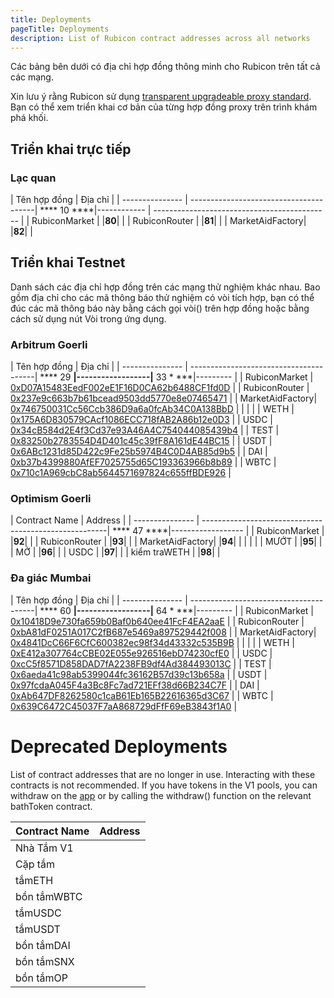 ```yaml
---
title: Deployments
pageTitle: Deployments
description: List of Rubicon contract addresses across all networks
---
```


Các bảng bên dưới có địa chỉ hợp đồng thông minh cho Rubicon trên tất cả các mạng.

Xin lưu ý rằng Rubicon sử dụng [transparent upgradeable proxy standard](https://docs.openzeppelin.com/upgrades-plugins/1.x/proxies). Bạn có thể xem triển khai cơ bản của từng hợp đồng proxy trên trình khám phá khối.

## Triển khai trực tiếp

### Lạc quan

| Tên hợp đồng | Địa chỉ |
| --------------- | ---------------------------------------| **** 10 ****|------------ | -------------------------------------------- |
| RubiconMarket | |****80****| |
| RubiconRouter | |****81****| |
| MarketAidFactory| |****82****| |

## Triển khai Testnet

Danh sách các địa chỉ hợp đồng trên các mạng thử nghiệm khác nhau. Bao gồm địa chỉ cho các mã thông báo thử nghiệm có vòi tích hợp, bạn có thể đúc các mã thông báo này bằng cách gọi vòi() trên hợp đồng hoặc bằng cách sử dụng nút Vòi trong ứng dụng.

### Arbitrum Goerli

| Tên hợp đồng | Địa chỉ |
| --------------- | ---------------------------------------| **** 29 ****|------------------|**** 33 * ***|--------- |
| RubiconMarket   | [0xD07A15483EedF002eE1F16D0CA62b6488CF1fd0D](https://goerli.arbiscan.io/address/0xD07A15483EedF002eE1F16D0CA62b6488CF1fd0D) |
| RubiconRouter   | [0x237e9c663b7b61bcead9503dd5770e8e07465471](https://goerli.arbiscan.io/address/0x237e9c663b7b61bcead9503dd5770e8e07465471) |
| MarketAidFactory| [0x746750031Cc56Ccb386D9a6a0fcAb34C0A138BbD](https://goerli.arbiscan.io/address/0x746750031Cc56Ccb386D9a6a0fcAb34C0A138BbD) |
|                 |                                                                                |
| WETH            | [0x175A6D830579CAcf1086ECC718fAB2A86b12e0D3](https://goerli.arbiscan.io/address/0x175A6D830579CAcf1086ECC718fAB2A86b12e0D3) |
| USDC            | [0x34cB584d2E4f3Cd37e93A46A4C754044085439b4](https://goerli.arbiscan.io/address/0x34cB584d2E4f3Cd37e93A46A4C754044085439b4) |
| TEST            | [0x83250b2783554D4D401c45c39fF8A161dE44BC15](https://goerli.arbiscan.io/address/0x83250b2783554D4D401c45c39fF8A161dE44BC15) |
| USDT            | [0x6ABc1231d85D422c9Fe25b5974B4C0D4AB85d9b5](https://goerli.arbiscan.io/address/0x6ABc1231d85D422c9Fe25b5974B4C0D4AB85d9b5) |
| DAI             | [0xb37b4399880AfEF7025755d65C193363966b8b89](https://goerli.arbiscan.io/address/0xb37b4399880AfEF7025755d65C193363966b8b89) |
| WBTC            | [0x710c1A969cbC8ab5644571697824c655ffBDE926](https://goerli.arbiscan.io/address/0x710c1A969cbC8ab5644571697824c655ffBDE926) |

### Optimism Goerli

| Contract Name   | Address                                                                        |
| --------------- | ------------------------------------------------------| **** 47 ****|------------------ |
| RubiconMarket | |****92****| |
| RubiconRouter | |****93****| |
| MarketAidFactory| |****94****| |
| | |
| MƯỚT | |****95****| |
| MỞ | |****96****| |
| USDC | |****97****| |
| kiểm traWETH | |****98****| |

### Đa giác Mumbai

| Tên hợp đồng | Địa chỉ |
| --------------- | ---------------------------------------| **** 60 ****|------------------|**** 64 * ***|--------- |
| RubiconMarket   | [0x10418D9e730fa659b0Baf0b640ee41FcF4EA2aaE](https://mumbai.polygonscan.com/address/0x10418D9e730fa659b0Baf0b640ee41FcF4EA2aaE) |
| RubiconRouter   | [0xbA81dF0251A017C2fB687e5469a897529442f008](https://mumbai.polygonscan.com/address/0xbA81dF0251A017C2fB687e5469a897529442f008) |
| MarketAidFactory| [0x4841DcC66F6CfC600382ec98f34d43332c535B9B](https://mumbai.polygonscan.com/address/0x4841DcC66F6CfC600382ec98f34d43332c535B9B) |
|                 |                                                                                |
| WETH            | [0xE412a307764cCBE02E055e926516ebD74230cfE0](https://mumbai.polygonscan.com/address/0xE412a307764cCBE02E055e926516ebD74230cfE0) |
| USDC            | [0xcC5f8571D858DAD7fA2238FB9df4Ad384493013C](https://mumbai.polygonscan.com/address/0xcC5f8571D858DAD7fA2238FB9df4Ad384493013C) |
| TEST            | [0x6aeda41c98ab5399044fc36162B57d39c13b658a](https://mumbai.polygonscan.com/address/0x6aeda41c98ab5399044fc36162B57d39c13b658a) |
| USDT            | [0x97fcdaA045F4a3Bc8Fc7ad721EFf38d66B234C7F](https://mumbai.polygonscan.com/address/0x97fcdaA045F4a3Bc8Fc7ad721EFf38d66B234C7F) |
| DAI             | [0xAb647DF8262580c1caB61Eb165B22616365d3C67](https://mumbai.polygonscan.com/address/0xAb647DF8262580c1caB61Eb165B22616365d3C67) |
| WBTC            | [0x639C6472C45037F7aA868729dFfF69eB3843f1A0](https://mumbai.polygonscan.com/address/0x639C6472C45037F7aA868729dFfF69eB3843f1A0) |

# Deprecated Deployments

List of contract addresses that are no longer in use. Interacting with these contracts is not recommended. If you have tokens in the V1 pools, you can withdraw on the [app](https://app.rubicon.finance/pools) or by calling the withdraw() function on the relevant bathToken contract.

| Contract Name   | Address                                      |
| --------------- | -------------------------------------------- |
| Nhà Tắm V1 | |****109****| |
| Cặp tắm | |****110****| |
| tắmETH | |****111****| |
| bồn tắmWBTC | |****112****| |
| tắmUSDC | |****113****| |
| tắmUSDT | |****114****| |
| bồn tắmDAI | |****115****| |
| bồn tắmSNX | |****116****| |
| bồn tắmOP | |****117****| |